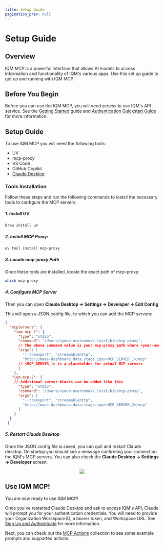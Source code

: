 ```yaml
---
title: Setup Guide
pagination_prev: null
---
```



# Setup Guide

## Overview 

IQM MCP is a powerful interface that allows AI models to access information and functionality of IQM's various apps. Use this set up guide to get up and running with IQM MCP. 

## Before You Begin

Before you can use the IQM MCP, you will need access to use IQM's API service. See the [Getting Started](/Getting%20Started/Before-You-Begin) guide and [Authentication Quickstart Guide](/Quickstart%20Guides/Authentication-Quickstart-Guide) for more information. 

## Setup Guide

To use IQM MCP you will need the following tools:

* UV 
* mcp-proxy 
* VS Code 
* GitHub Copilot
* [Claude Desktop](https://claude.ai/download)

### Tools Installation

Follow these steps and run the following commands to install the necessary tools to configure the MCP servers:

##### 1. Install UV

```bash 
brew install uv
```

##### 2. Install MCP Proxy:

```bash 
uv tool install mcp-proxy
```

##### 3. Locate mcp-proxy Path

Once these tools are installed, locate the exact path of mcp-proxy:

```bash
which mcp-proxy
```

##### 4. Configure MCP Server


Then you can open **Claude Desktop → Settings → Developer → Edit Config**

This will open a JSON config file, to which you can add the MCP servers:

```json
{
  "mcpServers": {
    "iqm-mcp-1": {
      "type": "stdio",
      "command": "/Users/<your-username>/.local/bin/mcp-proxy",
      // The above command value is your mcp-proxy path where <your-username> is your actual system name
      "args": [
        "--transport", "streamablehttp",
        "http://maas-dashboard.data.stage.iqm/<MCP_SERVER_1>/mcp"
      // <MCP_SERVER_1> is a placeholder for actual MCP servers
      ]
    },
   "iqm-mcp-2": {
    // Additional server blocks can be added like this
      "type": "stdio",
      "command": "/Users/<your-username>/.local/bin/mcp-proxy",
      "args": [
        "--transport", "streamablehttp",
        "http://maas-dashboard.data.stage.iqm/<MCP_SERVER_2>/mcp"
      ]
    }
  }
 }
```

##### 5. Restart Claude Desktop

Once the JSON config file is saved, you can quit and restart Claude desktop. On startup you should see a message confirming your connection the IQM's MCP servers. You can also check the **Claude Desktop → Settings → Developer** screen:

<center><img className='diagram' src={MCPDevSettings} /></center>


## Use IQM MCP!

You are now ready to use IQM MCP! 

Once you've restarted Claude Desktop and ask to access IQM's API, Claude will prompt you for your authentication credentials. You will need to provide your Organization Worskpace ID, a bearer token, and Workspace URL. See [Sign Up and Authenticate](/Quickstart%20Guides/Authentication-Quickstart-Guide/) for more information.

Next, you can check out the [MCP Actions](/MCP/MCP%20Actions/) collection to see some example prompts and supported actions.
